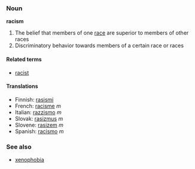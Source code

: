 ===Noun===
'''racism'''
#The belief that members of one [[race]] are superior to members of other races
#Discriminatory behavior towards members of a certain race or races

====Related terms====
*[[racist]]

====Translations====
*Finnish: [[rasismi]]
*French: [[racisme]] ''m''
*Italian: [[razzismo]] ''m''
*Slovak: [[rasizmus]] ''m''
*Slovene: [[rasizem]] ''m''
*Spanish: [[racismo]] ''m''

===See also===
*[[xenophobia]]